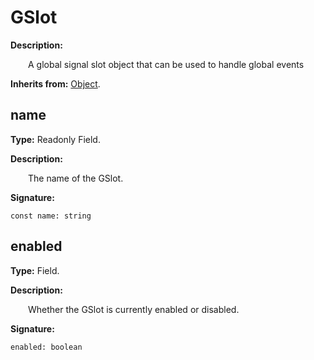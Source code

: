 # GSlot

**Description:**

&emsp;&emsp;A global signal slot object that can be used to handle global events

**Inherits from:** [Object](/docs/api/Class/Object).

## name

**Type:** Readonly Field.

**Description:**

&emsp;&emsp;The name of the GSlot.

**Signature:**
```tl
const name: string
```

## enabled

**Type:** Field.

**Description:**

&emsp;&emsp;Whether the GSlot is currently enabled or disabled.

**Signature:**
```tl
enabled: boolean
```